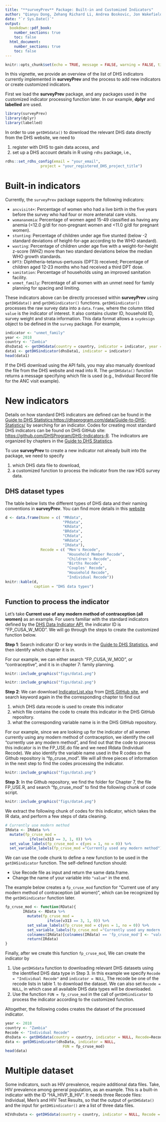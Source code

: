 ```yaml
---
title: "**surveyPrev** Package: Built-in and Customized Indicators"
author: "Qianyu Dong, Zehang Richard Li, Andrea Boskovic, Jon Wakefield"
date: "`r Sys.Date()`"
output: 
  bookdown::pdf_book:
    number_sections: true
    toc: false
  html_document:
    number_sections: true
    toc: false
---
```


```r
knitr::opts_chunk$set(echo = TRUE, message = FALSE, warning = FALSE, tidy = TRUE, eval=TRUE)
```


In this vignette, we provide an overview of the list of DHS indicators currently implemented in **surveyPrev** and the process to add new indicators or create customized indicators. 


First we load the **surveyPrev** package, and any packages used in the customized indicator processing function later. In our example, **dplyr** and **labelled** are used. 

```r
library(surveyPrev)
library(dplyr)
library(labelled)
```

In order to use `getDHSdata()` to download the relevant DHS data directly from the DHS website, we need to 

1. register with DHS to gain data access, and
2. set up a DHS account details in R using `rdhs` package, i.e.,

```r
rdhs::set_rdhs_config(email = "your_email",
                project = "your_registered_DHS_project_title")
```


# Built-in indicators

Currently, the `surveyPrev` package supports the following indicators: 

- `ancvisit4+`: Percentage of women who had a live birth in the five years before the survey who had four or more antenatal care visits.
- `womananemia`: Percentage of women aged 15-49 classified as having any anemia (<12.0 g/dl for non-pregnant women and <11.0 g/dl for pregnant women).
- `stunting`:   Percentage of children under age five stunted (below -2 standard deviations of height-for-age according to the WHO standard).
- `wasting`:    Percentage of children under age five with a weight-for-height z-score (WHZ) more than two standard deviations below the median WHO growth standards.
- `DPT3`:   Diphtheria-tetanus-pertussis (DPT3) received; Percentage of children aged 12-23 months who had received a third DPT dose.
- `sanitation`: Percentage of households using an improved sanitation facility.
- `unmet_family`: Percentage of all women with an unmet need for family planning for spacing and limiting.



These indicators above can be directly processed within **surveyPrev** using `getDHSdata()` and `getDHSindicator()` functions. `getDHSindicator()` processes the raw survey data into a `data.frame`, where the column titled `value` is the indicator of interest. It also contains cluster ID, household ID, survey weight and strata information. This data format allows a `svydesign` object to be defined in the `survey` package. For example,  

```r
indicator <- "unmet_family"
year <- 2018
country <- "Zambia"
dhsData1 <- getDHSdata(country = country, indicator = indicator, year = year)
data1 <- getDHSindicator(dhsData1, indicator = indicator)
head(data1)
```

If the DHS download using the API fails, you may also manually download the file from the DHS website and read into R. The `getDHSdata()` function returns a message specifying which file is used (e.g., Individual Record file for the ANC visit example).


# New indicators


Details on how standard DHS indicators are defined can be found in the [Guide to DHS Statistics:https://dhsprogram.com/data/Guide-to-DHS-Statistics/](https://dhsprogram.com/data/Guide-to-DHS-Statistics/index.htm#t=Table_of_Contents.htm&rhsyns=%20&ux=search) by searching for an indicator. Codes for creating most standard DHS indicators can be found on DHS GitHub site: [https://github.com/DHSProgram/DHS-Indicators-R](https://github.com/DHSProgram/DHS-Indicators-R). The indicators are organized by chapters in the [Guide to DHS Statistics](https://dhsprogram.com/data/Guide-to-DHS-Statistics/index.htm#t=Table_of_Contents.htm&rhsyns=%20&ux=search). 


To use **surveyPrev** to create a new indicator not already built into the package, we need to specify

1. which DHS data file to download, 
2. a customized function to process the indicator from the raw HDS survey data.

## DHS dataset types

The table below lists the different types of DHS data and their naming conventions in **surveyPrev**. You can find more details in this [website](https://dhsprogram.com/data/dataset-types.cfm)

```r
d <- data.frame(Name = c( "MRdata",
                          "PRdata",
                          "KRdata",
                          "BRdata",
                          "CRdata",
                          "HRdata",
                          "IRdata"), 
                Recode = c( "Men's Recode",
                            "Household Member Recode", 
                            "Children's Recode", 
                            "Births Recode", 
                            "Couples' Recode", 
                            "Household Recode", 
                            "Individual Recode"))
knitr::kable(d,
             caption = "DHS data types")
```


## Function to process the indicator


Let's take **Current use of any modern method of contraception (all women)** as an example. For users familiar with the standard indicators defined by the [DHS Data Indicator API](https://api.dhsprogram.com/rest/dhs/indicators?returnFields=IndicatorId,Label,Definition&f=html), the indicator ID is "FP_CUSA_W_MOD". We will go through the steps to create the customized function below.


**Step 1**: Search indicator ID or key words in the [Guide to DHS Statistics](https://dhsprogram.com/data/Guide-to-DHS-Statistics/index.htm#t=Table_of_Contents.htm&rhsyns=%20&ux=search), and then identify which chapter it is in.

For our example, we can either search "FP_CUSA_W_MOD", or "contraceptive", and it is in chapter 7: family planning.

```r
knitr::include_graphics("figs/data1.png")
```


```r
knitr::include_graphics("figs/data2.png")
```

**Step 2**: We can download [IndicatorList.xlsx](https://github.com/DHSProgram/DHS-Indicators-R/blob/main/IndicatorList.xlsx) from [DHS GitHub site](https://github.com/DHSProgram/DHS-Indicators-R), and search keyword again in the the corresponding chapter to find out 

1. which DHS data recode is used to create this indicator 
2. which file contains the code to create this indicator in the DHS GitHub repository. 
3. what the corresponding variable name is in the DHS GitHub repository. 

For our example, since we are looking up for the indicator of all women currently using any modern method of contraception, we identify the cell "currently use any modern method", and find out that the code to process this indicator is in the FP_USE.do file and we need IRdata (Individual Recode). We also identify the variable name used in the R codes on the Github repository is "fp_cruse_mod".  We will all three pieces of information in the next step to find the codes processing the indicator.

```r
knitr::include_graphics("figs/data3.png")
```

**Step 3**:  In the Github repository, we find the folder for Chapter 7, the file FP_USE.R, and search "fp_cruse_mod" to find the following chunk of code script.

```r
knitr::include_graphics("figs/data4.png")
```

We extract the following chunk of codes for this indicator, which takes the IR data, and perform a few steps of data cleaning.

```r
# Currently use modern method
IRdata <- IRdata %>%
  mutate(fp_cruse_mod = 
           ifelse(v313 == 3, 1, 0)) %>%   
  set_value_labels(fp_cruse_mod = c(yes = 1, no = 0)) %>%
  set_variable_labels(fp_cruse_mod ="Currently used any modern method")
```

We can use the code chunk to define a new function to be used in the `getDHSindicator` function. The self-defined function should:

- Use Recode file as input and return the same data.frame.
- Change the name of your variable into `"value"` in the end.

The example below creates a `fp_cruse_mod` function for "Current use of any modern method of contraception (all women)", which can be recognized by the `getDHSindicator` function later.

```r
fp_cruse_mod <- function(RData){
        IRdata <- RData %>%
          mutate(fp_cruse_mod = 
                   ifelse(v313 == 3, 1, 0)) %>%   
          set_value_labels(fp_cruse_mod = c(yes = 1, no = 0)) %>%
          set_variable_labels(fp_cruse_mod ="Currently used any modern method")
          colnames(IRdata)[colnames(IRdata) == 'fp_cruse_mod'] <- "value"
          return(IRdata)
}
```

Finally, after we create this function `fp_cruse_mod`, We can create the indicator by 

1. Use `getDHSdata` function to downloading relevant DHS datasets using the identified DHS data type in Step 3. In this example we specify `Recode = "Individual Recode"` and `indicator = NULL`, The  recode be one of the recode lists in table 1. to download the dataset. We can also set `Recode = NULL`, in which case all available DHS data types will be downloaded.
2. Use the function `FUN = fp_cruse_mod` in the call of `getDHSindicator` to process the indicator according to the customized function.

Altogether, the following codes creates the dataset of the processed indicator.

```r
year <- 2018
country <- "Zambia"
Recode <- "Individual Recode"
dhsData <- getDHSdata(country = country, indicator = NULL, Recode=Recode,year = year)
data <- getDHSindicator(dhsData, indicator = NULL,
                          FUN = fp_cruse_mod)
head(data)
```




# Multiple dataset

Some indicators, such as HIV prevalence, require additional data files. Take, HIV prevalence among general population, as an example. This is a built-in indicator with the ID "HA_HIVP_B_HIV". It needs three Recode files: Individual, Men's and HIV Test Results, so that the output of `getDHSdata()` and the input for `getDHSindicator()` are a list of three data files. 

```r
HIVdhsData <- getDHSdata(country = country, indicator = NULL, Recode = c("Individual Recode", "Men's Recode","HIV Test Results Recode"), year = year)
```


